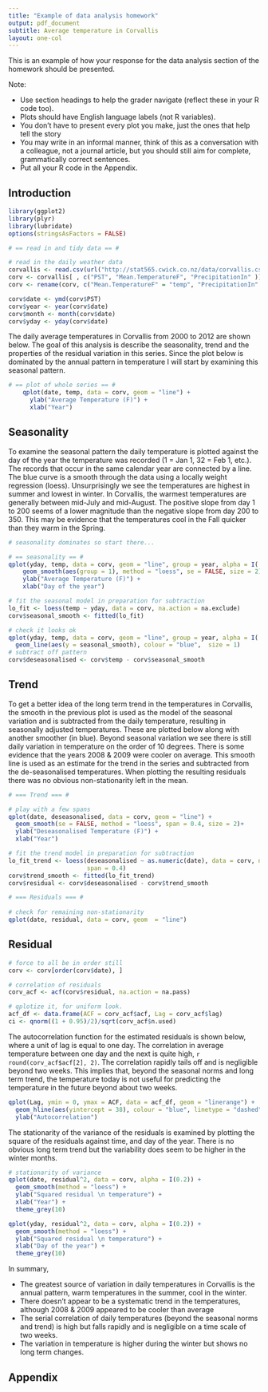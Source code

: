 ```yaml
---
title: "Example of data analysis homework"
output: pdf_document
subtitle: Average temperature in Corvallis
layout: one-col
---
```


This is an example of how your response for the data analysis section of the homework should be presented.

Note:

*  Use section headings to help the grader navigate (reflect these in your R code too).
*  Plots should have English language labels (not R variables).
*  You don't have to present every plot you make, just the ones that help tell the story
*  You may write in an informal manner, think of this as a conversation with a colleague, not a journal article, but you should still aim for complete, grammatically correct sentences.
* Put all your R code in the Appendix.

## Introduction
```r
library(ggplot2)
library(plyr)
library(lubridate)
options(stringsAsFactors = FALSE)

# == read in and tidy data == #

# read in the daily weather data
corvallis <- read.csv(url("http://stat565.cwick.co.nz/data/corvallis.csv"))
corv <- corvallis[ , c("PST", "Mean.TemperatureF", "PrecipitationIn" )]
corv <- rename(corv, c("Mean.TemperatureF" = "temp", "PrecipitationIn" = "precip"))

corv$date <- ymd(corv$PST)
corv$year <- year(corv$date)
corv$month <- month(corv$date)
corv$yday <- yday(corv$date)
```

The daily average temperatures in Corvallis from 2000 to 2012 are shown below.  The goal of this analysis is describe the seasonality, trend and the properties of the residual variation in this series.  Since the plot below is dominated by the annual pattern in temperature I will start by examining this seasonal pattern.

```r
# == plot of whole series == #
    qplot(date, temp, data = corv, geom = "line") +
      ylab("Average Temperature (F)") +
      xlab("Year")
```


## Seasonality
To examine the seasonal pattern the daily temperature is plotted against the day of the year the temperature was recorded (1 = Jan 1, 32 = Feb 1, etc.).  The records that occur in the same calendar year are connected by a line.  The blue curve is a smooth through the data using a locally weight regression (loess).  Unsurprisingly we see the temperatures are highest in summer and lowest in winter.  In Corvallis, the warmest temperatures are generally between mid-July and mid-August.  The positive slope from day 1 to 200 seems of a lower magnitude than the negative slope from day 200 to 350.  This may be evidence that the temperatures cool in the Fall quicker than they warm in the Spring.

```r
# seasonality dominates so start there...

# == seasonality == # 
qplot(yday, temp, data = corv, geom = "line", group = year, alpha = I(.3)) +
    geom_smooth(aes(group = 1), method = "loess", se = FALSE, size = 2) +
    ylab("Average Temperature (F)") +
    xlab("Day of the year")
```

```r
# fit the seasonal model in preparation for subtraction
lo_fit <- loess(temp ~ yday, data = corv, na.action = na.exclude)
corv$seasonal_smooth <- fitted(lo_fit)

# check it looks ok
qplot(yday, temp, data = corv, geom = "line", group = year, alpha = I(.3)) +
  geom_line(aes(y = seasonal_smooth), colour = "blue",  size = 1)
# subtract off pattern
corv$deseasonalised <- corv$temp - corv$seasonal_smooth
```
## Trend 
To get a better idea of the long term trend in the temperatures in Corvallis, the smooth in the previous plot is used as the model of the seasonal variation and is subtracted from the daily temperature, resulting in seasonally adjusted temperatures.  These are plotted below along with another smoother (in blue).  Beyond seasonal variation we see there is still daily variation in temperature on the order of 10 degrees.  There is some evidence that the years 2008 & 2009 were cooler on average.  This smooth line is used as an estimate for the trend in the series and subtracted from the de-seasonalised temperatures.  When plotting the resulting residuals there was no obvious non-stationarity left in the mean.  
```r
# === Trend === #

# play with a few spans
qplot(date, deseasonalised, data = corv, geom = "line") +
  geom_smooth(se = FALSE, method = "loess", span = 0.4, size = 2)+
  ylab("Deseasonalised Temperature (F)") +
  xlab("Year")
```

```r
# fit the trend model in preparation for subtraction
lo_fit_trend <- loess(deseasonalised ~ as.numeric(date), data = corv, na.action = na.exclude,
                      span = 0.4)
corv$trend_smooth <- fitted(lo_fit_trend)
corv$residual <- corv$deseasonalised - corv$trend_smooth
```

```r
# === Residuals === #
    
# check for remaining non-stationarity
qplot(date, residual, data = corv, geom  = "line")
```

## Residual
```r
# force to all be in order still
corv <- corv[order(corv$date), ]

# correlation of residuals
corv_acf <- acf(corv$residual, na.action = na.pass)

# qplotize it, for uniform look.
acf_df <- data.frame(ACF = corv_acf$acf, Lag = corv_acf$lag)
ci <- qnorm((1 + 0.95)/2)/sqrt(corv_acf$n.used)
```

The autocorrelation function for the estimated residuals is shown below, where a unit of lag is equal to one day.  The correlation in average temperature between one day and the next is quite high, `r round(corv_acf$acf[2], 2)`.  The correlation rapidly tails off and is negligible beyond two weeks.  This implies that, beyond the seasonal norms and long term trend, the temperature today is not useful for predicting the temperature in the future beyond about two weeks.

```r
qplot(Lag, ymin = 0, ymax = ACF, data = acf_df, geom = "linerange") +
  geom_hline(aes(yintercept = 38), colour = "blue", linetype = "dashed") +
  ylab("Autocorrelation")
```

The stationarity of the variance of the residuals is examined by plotting the square of the residuals against time, and day of the year.  There is no obvious long term trend but the variability does seem to be higher in the winter months.

```r
# stationarity of variance
qplot(date, residual^2, data = corv, alpha = I(0.2)) +
  geom_smooth(method = "loess") +
  ylab("Squared residual \n temperature") +
  xlab("Year") +
  theme_grey(10)

qplot(yday, residual^2, data = corv, alpha = I(0.2)) +
  geom_smooth(method = "loess") +
  ylab("Squared residual \n temperature") +
  xlab("Day of the year") +
  theme_grey(10)
```

In summary, 

*  The greatest source of variation in daily temperatures in Corvallis is the annual pattern, warm temperatures in the summer, cool in the winter.
*  There doesn't appear to be a systematic trend in the temperatures, although 2008 & 2009 appeared to be cooler than average
*  The serial correlation of daily temperatures (beyond the seasonal norms and trend) is high but falls rapidly and is negligible on a time scale of two weeks.
*  The variation in temperature is higher during the winter but shows no long term changes.

## Appendix


```r

```

